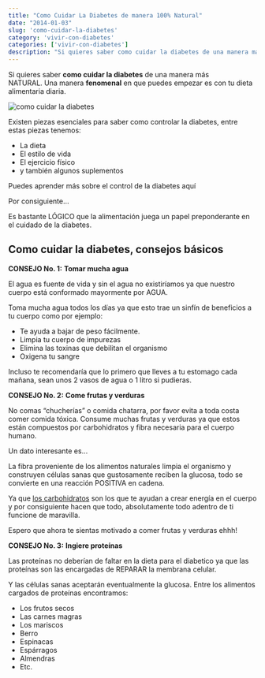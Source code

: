 ```yaml
---
title: "Como Cuidar La Diabetes de manera 100% Natural"
date: "2014-01-03"
slug: 'como-cuidar-la-diabetes'
category: 'vivir-con-diabetes'
categories: ['vivir-con-diabetes']
description: "Si quieres saber como cuidar la diabetes de una manera más NATURAL. Una manera fenomenal en que puedes empezar es con tu dieta alimentaria diaria."
---
```




Si quieres saber **como cuidar la diabetes** de una manera más NATURAL. Una manera **fenomenal** en que puedes empezar es con tu dieta alimentaria diaria.

![como cuidar la diabetes](/images/cuidar-diabetes-natural.webp)

Existen piezas esenciales para saber como controlar la diabetes, entre estas piezas tenemos:

- La dieta
- El estilo de vida
- El ejercicio físico
- y también algunos suplementos

<Alert variant="outlined" severity="warning">
  Puedes aprender más sobre el <Link to="/como-controlar-la-diabetes">control de la diabetes aquí</Link>
</Alert>

Por consiguiente…

Es bastante LÓGICO que la alimentación juega un papel preponderante en el cuidado de la diabetes.

## Como cuidar la diabetes, consejos básicos

**CONSEJO No. 1:** **Tomar mucha agua**

El agua es fuente de vida y sin el agua no existiríamos ya que nuestro cuerpo está conformado mayormente por AGUA.

Toma mucha agua todos los días ya que esto trae un sinfín de beneficios a tu cuerpo como por ejemplo:

- Te ayuda a bajar de peso fácilmente.
- Limpia tu cuerpo de impurezas
- Elimina las toxinas que debilitan el organismo
- Oxigena tu sangre

Incluso te recomendaría que lo primero que lleves a tu estomago cada mañana, sean unos 2 vasos de agua o 1 litro si pudieras.

**CONSEJO No. 2:** **Come frutas y verduras**

No comas “chucherías” o comida chatarra, por favor evita a toda costa comer comida tóxica. Consume muchas frutas y verduras ya que estos están compuestos por carbohidratos y fibra necesaria para el cuerpo humano.

Un dato interesante es…

La fibra proveniente de los alimentos naturales limpia el organismo y construyen células sanas que gustosamente reciben la glucosa, todo se convierte en una reacción POSITIVA en cadena.

Ya que [los carbohidratos](/que-son-carbohidratos/) son los que te ayudan a crear energía en el cuerpo y por consiguiente hacen que todo, absolutamente todo adentro de ti funcione de maravilla.

Espero que ahora te sientas motivado a comer frutas y verduras ehhh!

**CONSEJO No. 3:** **Ingiere proteínas**

Las proteínas no deberían de faltar en la dieta para el diabetico ya que las proteínas son las encargadas de REPARAR la membrana celular.

Y las células sanas aceptarán eventualmente la glucosa. Entre los alimentos cargados de proteínas encontramos:

- Los frutos secos
- Las carnes magras
- Los mariscos
- Berro
- Espinacas
- Espárragos
- Almendras
- Etc.
